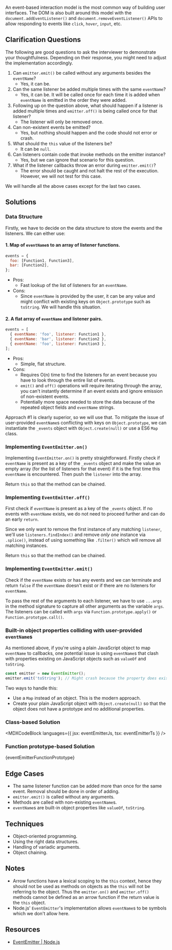 

An event-based interaction model is the most common way of building user interfaces. The DOM is also built around this model with the `document.addEventListener()` and `document.removeEventListener()` APIs to allow responding to events like `click`, `hover`, `input`, etc.

## Clarification Questions

The following are good questions to ask the interviewer to demonstrate your thoughtfulness. Depending on their response, you might need to adjust the implementation accordingly.

1. Can `emitter.emit()` be called without any arguments besides the `eventName`?
   - Yes, it can be.
1. Can the same listener be added multiple times with the same `eventName`?
   - Yes, it can be. It will be called once for each time it is added when `eventName` is emitted in the order they were added.
1. Following up on the question above, what should happen if a listener is added multiple times and `emitter.off()` is being called once for that listener?
   - The listener will only be removed once.
1. Can non-existent events be emitted?
   - Yes, but nothing should happen and the code should not error or crash.
1. What should the `this` value of the listeners be?
   - It can be `null`.
1. Can listeners contain code that invoke methods on the emitter instance?
   - Yes, but we can ignore that scenario for this question.
1. What if the listener callbacks throw an error during `emitter.emit()`?
   - The error should be caught and not halt the rest of the execution. However, we will not test for this case.

We will handle all the above cases except for the last two cases.

## Solutions

### Data Structure

Firstly, we have to decide on the data structure to store the events and the listeners. We can either use:

#### 1. Map of `eventName`s to an array of listener functions.

```js
events = {
  foo: [Function1, Function3],
  bar: [Function2],
};
```

- Pros:
  - Fast lookup of the list of listeners for an `eventName`.
- Cons:
  - Since `eventName` is provided by the user, it can be any value and might conflict with existing keys on `Object.prototype` such as `toString`. We will handle this situation.

#### 2. A flat array of `eventName` and listener pairs.

```js
events = [
  { eventName: 'foo', listener: Function1 },
  { eventName: 'bar', listener: Function2 },
  { eventName: 'foo', listener: Function3 },
];
```

- Pros:
  - Simple, flat structure.
- Cons:
  - Requires O(n) time to find the listeners for an event because you have to look through the entire list of events.
  - `emit()` and `off()` operations will require iterating through the array, you can't instantly determine if an event exists and ignore emission of non-existent events.
  - Potentially more space needed to store the data because of the repeated object fields and `eventName` strings.

Approach #1 is clearly superior, so we will use that. To mitigate the issue of user-provided `eventName`s conflicting with keys on `Object.prototype`, we can instantiate the `_events` object with `Object.create(null)` or use a ES6 `Map` class.

### Implementing `EventEmitter.on()`

Implementing `EventEmitter.on()` is pretty straightforward. Firstly check if `eventName` is present as a key of the `_events` object and make the value an empty array (for the list of listeners for that event) if it is the first time this `eventName` is encountered. Then push the `listener` into the array.

Return `this` so that the method can be chained.

### Implementing `EventEmitter.off()`

First check if `eventName` is present as a key of the `_events` object. If no events with `eventName` exists, we do not need to proceed further and can do an early `return`.

Since we only want to remove the first instance of any matching `listener`, we'll use `listeners.findIndex()` and remove _only one_ instance via `.splice()`, instead of using something like `.filter()` which will remove all matching instances.

Return `this` so that the method can be chained.

### Implementing `EventEmitter.emit()`

Check if the `eventName` exists or has any events and we can terminate and return `false` if the `eventName` doesn't exist or if there are no listeners for `eventName`.

To pass the rest of the arguments to each listener, we have to use `...args` in the method signature to capture all other arguments as the variable `args`. The listeners can be called with `args` via `Function.prototype.apply()` or `Function.prototype.call()`.

### Built-in object properties colliding with user-provided `eventName`s

As mentioned above, if you're using a plain JavaScript object to map `eventName` to callbacks, one potential issue is using `eventName`s that clash with properties existing on JavaScript objects such as `valueOf` and `toString`.

```js
const emitter = new EventEmitter();
emitter.emit('toString'); // Might crash because the property does exist on the object.
```

Two ways to handle this:

- Use a `Map` instead of an object. This is the modern approach.
- Create your plain JavaScript object with `Object.create(null)` so that the object does not have a prototype and no additional properties.

### Class-based Solution

<MDXCodeBlock languages={{ jsx: eventEmitterJs, tsx: eventEmitterTs }} />

### Function prototype-based Solution

<MDXCodeBlock>{eventEmitterFunctionPrototype}</MDXCodeBlock>

## Edge Cases

- The same listener function can be added more than once for the same event. Removal should be done in order of adding.
- `emitter.emit()` is called without any arguments.
- Methods are called with non-existing `eventName`s.
- `eventName`s are built-in object properties like `valueOf`, `toString`.

## Techniques

- Object-oriented programming.
- Using the right data structures.
- Handling of variadic arguments.
- Object chaining.

## Notes

- Arrow functions have a lexical scoping to the `this` context, hence they should not be used as methods on objects as the `this` will not be referring to the object. Thus the `emitter.on()` and `emitter.off()` methods cannot be defined as an arrow function if the return value is the `this` object.
- Node.js' `EventEmitter`'s implementation allows `eventName`s to be symbols which we don't allow here.

## Resources

- [EventEmitter | Node.js](https://nodejs.org/api/events.html#class-eventemitter)
